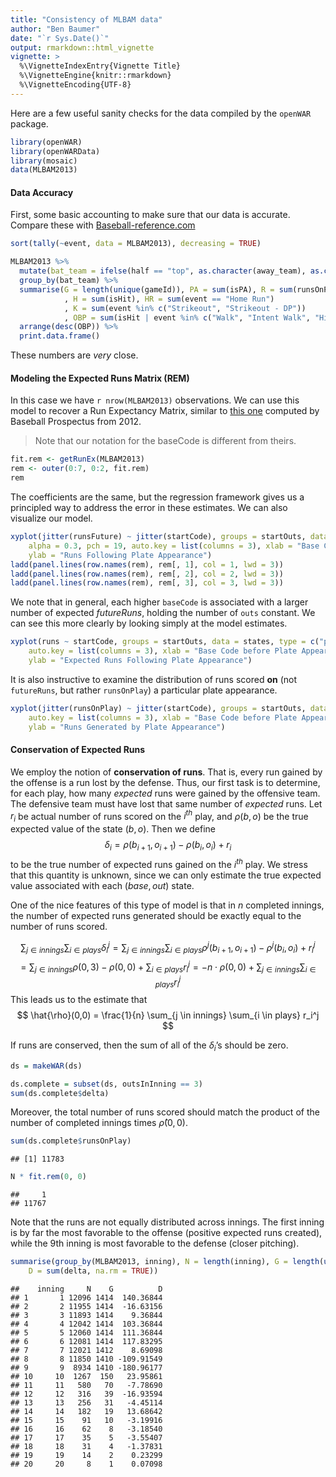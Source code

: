 ```yaml
---
title: "Consistency of MLBAM data"
author: "Ben Baumer"
date: "`r Sys.Date()`"
output: rmarkdown::html_vignette
vignette: >
  %\VignetteIndexEntry{Vignette Title}
  %\VignetteEngine{knitr::rmarkdown}
  %\VignetteEncoding{UTF-8}
---
```



Here are a few useful sanity checks for the data compiled by the `openWAR` package. 

```r
library(openWAR)
library(openWARData)
library(mosaic)
data(MLBAM2013)
```

#### Data Accuracy

First, some basic accounting to make sure that our data is accurate. Compare these with [Baseball-reference.com](http://www.baseball-reference.com/leagues/MLB/2013-standard-batting.shtml)


```r
sort(tally(~event, data = MLBAM2013), decreasing = TRUE)
```


```r
MLBAM2013 %>%
  mutate(bat_team = ifelse(half == "top", as.character(away_team), as.character(home_team))) %>%
  group_by(bat_team) %>%
  summarise(G = length(unique(gameId)), PA = sum(isPA), R = sum(runsOnPlay)
            , H = sum(isHit), HR = sum(event == "Home Run")
            , K = sum(event %in% c("Strikeout", "Strikeout - DP"))
            , OBP = sum(isHit | event %in% c("Walk", "Intent Walk", "Hit By Pitch")) / sum(isPA & !event %in% c("Sac Bunt", "Sacrifice Bunt DP"))) %>%
  arrange(desc(OBP)) %>%
  print.data.frame()
```

These numbers are *very* close. 

#### Modeling the Expected Runs Matrix (REM)

In this case we have `r nrow(MLBAM2013)` observations. We can use this model to recover a Run Expectancy Matrix, similar to [this one](http://www.baseballprospectus.com/sortable/index.php?cid=1091223) computed by Baseball Prospectus from 2012. 

> Note that our notation for the baseCode is different from theirs. 

```r
fit.rem <- getRunEx(MLBAM2013)
rem <- outer(0:7, 0:2, fit.rem)
rem
```


The coefficients are the same, but the regression framework gives us a principled way to address the error in these estimates. We can also visualize our model. 


```r
xyplot(jitter(runsFuture) ~ jitter(startCode), groups = startOuts, data = MLBAM2013, 
    alpha = 0.3, pch = 19, auto.key = list(columns = 3), xlab = "Base Code before Plate Appearance", 
    ylab = "Runs Following Plate Appearance")
ladd(panel.lines(row.names(rem), rem[, 1], col = 1, lwd = 3))
ladd(panel.lines(row.names(rem), rem[, 2], col = 2, lwd = 3))
ladd(panel.lines(row.names(rem), rem[, 3], col = 3, lwd = 3))
```


We note that in general, each higher `baseCode` is associated with a larger number of expected $futureRuns$, holding the number of `outs` constant. We can see this more clearly by looking simply at the model estimates. 


```r
xyplot(runs ~ startCode, groups = startOuts, data = states, type = c("p", "l"), 
    auto.key = list(columns = 3), xlab = "Base Code before Plate Appearance", 
    ylab = "Expected Runs Following Plate Appearance")
```



It is also instructive to examine the distribution of runs scored **on** (not `futureRuns`, but rather `runsOnPlay`) a particular plate appearance. 


```r
xyplot(jitter(runsOnPlay) ~ jitter(startCode), groups = startOuts, data = MLBAM2013, 
    auto.key = list(columns = 3), xlab = "Base Code before Plate Appearance", 
    ylab = "Runs Generated by Plate Appearance")
```


#### Conservation of Expected Runs

We employ the notion of **conservation of runs**. That is, every run gained by the offense is a run lost by the defense. Thus, our first task is to determine, for each play, how many *expected* runs were gained by the offensive team. The defensive team must have lost that same number of *expected* runs. Let $r_i$ be actual number of runs scored on the $i^{th}$ play, and $\rho(b,o)$ be the true expected value of the state $(b,o)$. Then we define 
$$
  \delta_i = \rho(b_{i+1},o_{i+1}) - \rho(b_i,o_i) + r_{i}
$$
to be the true number of expected runs gained on the $i^{th}$ play. We stress that this quantity is unknown, since we can only estimate the true expected value associated with each $(base, out)$ state. 

One of the nice features of this type of model is that in $n$ completed innings, the number of expected runs generated should be exactly equal to the number of runs scored. 

$$
  \sum_{j \in innings} \sum_{i \in plays} \delta_{i}^j = \sum_{j \in innings} \sum_{i \in plays} \rho^j(b_{i+1}, o_{i+1}) - \rho^j(b_{i}, o_{i}) + r_{i}^j 
$$
$$
  = \sum_{j \in innings} \rho (0, 3) - \rho (0,0) + \sum_{i \in plays} r_i^j = - n \cdot \rho(0,0) + \sum_{j \in innings} \sum_{i \in plays} r_i^j
$$
This leads us to the estimate that
$$
  \hat{\rho}(0,0) = \frac{1}{n} \sum_{j \in innings} \sum_{i \in plays} r_i^j
$$

If runs are conserved, then the sum of all of the $\delta_i$'s should be zero.


```r
ds = makeWAR(ds)
```

```r
ds.complete = subset(ds, outsInInning == 3)
sum(ds.complete$delta)
```



Moreover, the total number of runs scored should match the product of the number of completed innings times $\hat{\rho}(0,0)$. 


```r
sum(ds.complete$runsOnPlay)
```

```
## [1] 11783
```

```r
N * fit.rem(0, 0)
```

```
##     1 
## 11767
```


Note that the runs are not equally distributed across innings. The first inning is by far the most favorable to the offense (positive expected runs created), while the 9th inning is most favorable to the defense (closer pitching). 


```r
summarise(group_by(MLBAM2013, inning), N = length(inning), G = length(unique(gameId)), 
    D = sum(delta, na.rm = TRUE))
```

```
##    inning     N    G          D
## 1       1 12096 1414  140.36844
## 2       2 11955 1414  -16.63156
## 3       3 11893 1414    9.36844
## 4       4 12042 1414  103.36844
## 5       5 12060 1414  111.36844
## 6       6 12081 1414  117.83295
## 7       7 12021 1412    8.69098
## 8       8 11850 1410 -109.91549
## 9       9  8934 1410 -180.96177
## 10     10  1267  150   23.95861
## 11     11   580   70   -7.78690
## 12     12   316   39  -16.93594
## 13     13   256   31   -4.45114
## 14     14   182   19   13.68642
## 15     15    91   10   -3.19916
## 16     16    62    8   -3.18540
## 17     17    35    5   -3.55407
## 18     18    31    4   -1.37831
## 19     19    14    2    0.23299
## 20     20     8    1    0.07098
```

